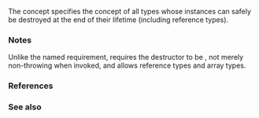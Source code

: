{{cpp/title|destructible}}
{{cpp/concepts/navbar}}
{{ddcl|header=concepts|since=c++20|1=
template&lt; class T &gt;
concept destructible = std::is_nothrow_destructible_v&lt;T&gt;; 
}}

The concept {{tt|destructible}} specifies the concept of all types whose instances can safely be destroyed at the end of their lifetime (including reference types).

===Notes===
Unlike the {{named req|Destructible}} named requirement, {{tt|std::destructible}} requires the destructor to be {{c|noexcept(true)}}, not merely non-throwing when invoked, and allows reference types and array types.

===References===
{{ref std c++23}}
{{ref std|section=18.4.10|title=Concept {{tt|destructible}}|id=concept.destructible}}
{{ref std end}}
{{ref std c++20}}
{{ref std|section=18.4.10|title=Concept {{tt|destructible}}|id=concept.destructible}}
{{ref std end}}

===See also===
{{dsc begin}}
{{dsc inc|cpp/types/dsc is_destructible}}
{{dsc end}}

{{langlinks|es|ja|ru|zh}}